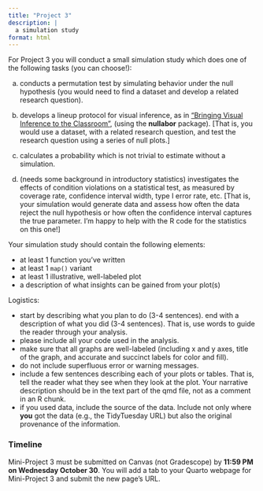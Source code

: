 ```yaml
---
title: "Project 3"
description: |
  a simulation study
format: html
---
```



For Project 3 you will conduct a small simulation study which does one of the following tasks (you can choose!):

a) conducts a permutation test by simulating behavior under the null hypothesis (you would need to find a dataset and develop a related research question).

b) develops a lineup protocol for visual inference, as in <a href = "https://www.tandfonline.com/doi/full/10.1080/26939169.2021.1920866#d1e209" target = "_blank">"Bringing Visual Inference to the Classroom"</a>, (using the **nullabor** package).  [That is, you would use a dataset, with a related research question, and test the research question using a series of null plots.]

c) calculates a probability which is not trivial to estimate without a simulation.

d) (needs some background in introductory statistics) investigates the effects of condition violations on a statistical test, as measured by coverage rate, confidence interval width, type I error rate, etc.  [That is, your simulation would generate data and assess how often the data reject the null hypothesis or how often the confidence interval captures the true parameter. I'm happy to help with the R code for the statistics on this one!]

Your simulation study should contain the following elements:

- at least 1 function you've written
- at least 1 `map()` variant
- at least 1 illustrative, well-labeled plot
- a description of what insights can be gained from your plot(s)

Logistics:

- start by describing what you plan to do (3-4 sentences). end with a description of what you did (3-4 sentences).  That is, use words to guide the reader through your analysis.
- please include all your code used in the analysis.
- make sure that all graphs are well-labeled (including x and y axes, title of the graph, and accurate and succinct labels for color and fill).
- do not include superfluous error or warning messages.
- include a few sentences describing each of your plots or tables.  That is, tell the reader what they see when they look at the plot. Your narrative description should be in the text part of the qmd file, not as a comment in an R chunk.
- if you used data, include the source of the data. Include not only where **you** got the data (e.g., the TidyTuesday URL) but also the original provenance of the information.



### Timeline


Mini-Project 3 must be submitted on Canvas (not Gradescope) by **11:59 PM on Wednesday October 30**.  You will add a tab to your Quarto webpage for Mini-Project 3 and submit the new page's URL. 

